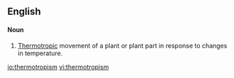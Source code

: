 ==English==

====Noun====
{{rfc-level|Noun at L4+ not in L3 Ety section}}
{{en-noun}}

# {{context|botany}} [[thermotropic|Thermotropic]] movement of a plant or plant part in response to changes in temperature.

[[io:thermotropism]]
[[vi:thermotropism]]